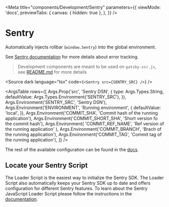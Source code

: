 
<Meta
  title="components/Development/Sentry"
  parameters={{
    viewMode: 'docs',
    previewTabs: {
      canvas: { hidden: true },
    },
  }}
/>

# Sentry

Automatically injects rollbar (`window.Sentry`) into the global environment.

See [Sentry documentation](https://docs.sentry.io/platforms/javascript) for more details about error tracking.

> Development components are meant to be used on `gatsby-ssr.js`, see [README.md](./?path=/docs/components-development-readme-md--page) for more details

<Source dark language="tsx" code={`<Sentry src={SENTRY_SRC} />`} />

<ArgsTable
  rows={[
    Args.Prop('src', 'Sentry DSN', {
      type: Args.Types.String,
      defaultValue: Args.Types.Environment('SENTRY_SRC'),
    }),
    Args.Environment('SENTRY_SRC', 'Sentry DSN'),
    Args.Environment('ENVIRONMENT', 'Running environment', {
      defaultValue: 'local',
    }),
    Args.Environment('COMMIT_SHA', 'Commit hash of the running application'),
    Args.Environment('COMMIT_SHORT_SHA', 'Short version fo the commit hash'),
    Args.Environment(
      'COMMIT_REF_NAME',
      'Ref version of the running application'
    ),
    Args.Environment('COMMIT_BRANCH', 'Brach of the running application'),
    Args.Environment('COMMIT_TAG', 'Commit tag of the running application'),
  ]}
/>

The rest of the available configuration can be found in the [docs](https://docs.sentry.io/platforms/javascript/guides/gatsby/configuration).

## Locate your Sentry Script

The Loader Script is the easiest way to initialize the Sentry SDK. The Loader Script also automatically keeps your Sentry SDK up to date and offers configuration for different Sentry features. To learn about the Sentry JavaScript Loader Script please follow the instructions in the [documentation](https://docs.sentry.io/platforms/javascript/install/loader/).
